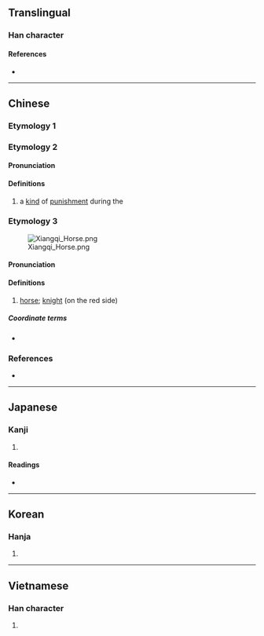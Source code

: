 {{character info/new}}
==Translingual==

===Han character===
{{Han char|rn=9|rad=人|as=10|sn=12|four=21227|canj=OSQF|ids=⿰亻馬}}

====References====
* {{Han ref|kx=0113.010|dkj=00947|dj=0240.110|hdz=10200.020|uh=508C|ud=20620|bh=D858|bd=55384}}

----

==Chinese==

===Etymology 1===
{{zh-see|罵|v}}

===Etymology 2===
{{zh-forms|s=㐷}}

====Pronunciation====
{{zh-pron
|m=mà
|ma=Zh-mà.ogg
|c=maa6
|mc=y
|oc=y
|cat=n
}}

====Definitions====
{{zh-hanzi}}

# a [[kind]] of [[punishment]] during the {{w|Han Dynasty}}

===Etymology 3===
{{zh-forms|s=㐷}}
[[File:Xiangqi Horse.png|right|thumb]]

====Pronunciation====
{{zh-pron
|m=mǎ
|c=maa5
|h=
|md=
|mn=
|w=
|cat=n
}}

====Definitions====
{{zh-hanzi}}

# {{lb|zh|Chinese chess}} [[horse]]; [[knight]] (on the red side)

=====Coordinate terms=====
* {{list:Chinese chess pieces/zh}}

{{zh-cat|Chess}}

===References===
* {{R:twedu|B00133}}

----

==Japanese==

===Kanji===
{{ja-kanji|grade=|rs=人10}}

# {{defn|lang=ja|sort=人10}}

====Readings====
* {{ja-readings|on=[[ば]] (ba), [[め]] (me)|kun=[[ののしる]] (nonoshiru)}}

----

==Korean==

===Hanja===
{{ko-hanja|hangeul=마}}

# {{defn|lang=ko|sort=人10}}

----

==Vietnamese==

===Han character===
{{vi-hantu|[[má]], [[mã]]|rs=人10}}

# {{defn|lang=vi|sort=人10}}